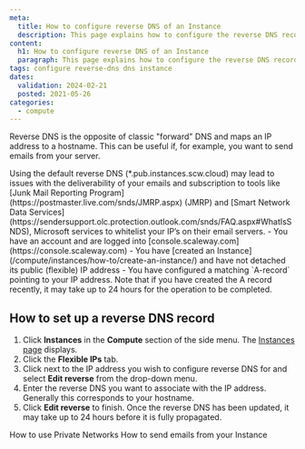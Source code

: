 ```yaml
---
meta:
  title: How to configure reverse DNS of an Instance
  description: This page explains how to configure the reverse DNS record of your Instance
content:
  h1: How to configure reverse DNS of an Instance
  paragraph: This page explains how to configure the reverse DNS record of your Instance
tags: configure reverse-dns dns instance
dates:
  validation: 2024-02-21
  posted: 2021-05-26
categories:
  - compute
---
```


Reverse DNS is the opposite of classic "forward" DNS and maps an IP address to a hostname. This can be useful if, for example, you want to send emails from your server.

<Macro id="iam-requirements" />

<Message type="important">
  Using the default reverse DNS (*.pub.instances.scw.cloud) may lead to issues with the deliverability of your emails and subscription to tools like [Junk Mail Reporting Program](https://postmaster.live.com/snds/JMRP.aspx) (JMRP) and [Smart Network Data Services](https://sendersupport.olc.protection.outlook.com/snds/FAQ.aspx#WhatIsSNDS), Microsoft services to whitelist your IP’s on their email servers.
</Message>

<Message type="requirement">
  - You have an account and are logged into [console.scaleway.com](https://console.scaleway.com) 
  - You have [created an Instance](/compute/instances/how-to/create-an-instance/) and have not detached its public (flexible) IP address
  - You have configured a matching `A-record` pointing to your IP address. Note that if you have created the A record recently, it may take up to 24 hours for the operation to be completed.
</Message>

## How to set up a reverse DNS record

1. Click **Instances** in the **Compute** section of the side menu. The [Instances page](https://console.scaleway.com/instance/servers) displays.
2. Click the **Flexible IPs** tab.
3. Click <Icon name="more" /> next to the IP address you wish to configure reverse DNS for and select **Edit reverse** from the drop-down menu.
4. Enter the reverse DNS you want to associate with the IP address. Generally this corresponds to your hostname.
5. Click **Edit reverse** to finish.
    <Message type="note">
      Once the reverse DNS has been updated, it may take up to 24 hours before it is fully propagated.
    </Message>


<Navigation title="See also">
  <PreviousButton to="/compute/instances/how-to/use-private-networks/">How to use Private Networks</PreviousButton>
  <NextButton to="/compute/instances/how-to/send-emails-from-your-instance/">How to send emails from your Instance</NextButton>
</Navigation>
